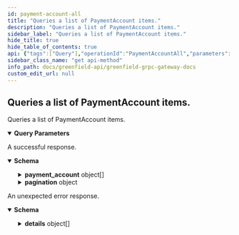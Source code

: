 ```yaml
---
id: payment-account-all
title: "Queries a list of PaymentAccount items."
description: "Queries a list of PaymentAccount items."
sidebar_label: "Queries a list of PaymentAccount items."
hide_title: true
hide_table_of_contents: true
api: {"tags":["Query"],"operationId":"PaymentAccountAll","parameters":[{"name":"pagination.key","in":"query","description":"key is a value returned in PageResponse.next_key to begin\nquerying the next page most efficiently. Only one of offset or key\nshould be set.","schema":{"type":"string","format":"byte"}},{"name":"pagination.offset","in":"query","description":"offset is a numeric offset that can be used when key is unavailable.\nIt is less efficient than using key. Only one of offset or key should\nbe set.","schema":{"type":"string","format":"uint64"}},{"name":"pagination.limit","in":"query","description":"limit is the total number of results to be returned in the result page.\nIf left empty it will default to a value to be set by each app.","schema":{"type":"string","format":"uint64"}},{"name":"pagination.count_total","in":"query","description":"count_total is set to true  to indicate that the result set should include\na count of the total number of items available for pagination in UIs.\ncount_total is only respected when offset is used. It is ignored when key\nis set.","schema":{"type":"boolean"}},{"name":"pagination.reverse","in":"query","description":"reverse is set to true if results are to be returned in the descending order.\n\nSince: cosmos-sdk 0.43","schema":{"type":"boolean"}}],"responses":{"200":{"description":"A successful response.","content":{"*/*":{"schema":{"type":"object","properties":{"payment_account":{"type":"array","items":{"title":"PaymentAccount defines a payment account","type":"object","properties":{"addr":{"title":"the address of the payment account","type":"string"},"owner":{"title":"the owner address of the payment account","type":"string"},"refundable":{"title":"whether the payment account is refundable","type":"boolean"}}}},"pagination":{"type":"object","properties":{"next_key":{"pattern":"^(?:[A-Za-z0-9+/]{4})*(?:[A-Za-z0-9+/]{2}==|[A-Za-z0-9+/]{3}=)?$","type":"string","description":"next_key is the key to be passed to PageRequest.key to\nquery the next page most efficiently. It will be empty if\nthere are no more results.","format":"byte"},"total":{"title":"total is total number of results available if PageRequest.count_total\nwas set, its value is undefined otherwise","type":"string","format":"uint64"}},"description":"PageResponse is to be embedded in gRPC response messages where the\ncorresponding request message has used PageRequest.\n\n message SomeResponse {\n         repeated Bar results = 1;\n         PageResponse page = 2;\n }"}}}}}},"default":{"description":"An unexpected error response.","content":{"*/*":{"schema":{"type":"object","properties":{"error":{"type":"string"},"code":{"type":"integer","format":"int32"},"message":{"type":"string"},"details":{"type":"array","items":{"type":"object","properties":{"type_url":{"type":"string"},"value":{"pattern":"^(?:[A-Za-z0-9+/]{4})*(?:[A-Za-z0-9+/]{2}==|[A-Za-z0-9+/]{3}=)?$","type":"string","format":"byte"}}}}}}}}}},"description":"Queries a list of PaymentAccount items.","method":"get","path":"/greenfield/payment/payment_account","servers":[{"url":"https://gnfd-testnet-fullnode-tendermint-us.bnbchain.org"}],"info":{"title":"Greenfield - gRPC Gateway docs","description":"A REST interface for state queries","version":"1.0.0"},"postman":{"name":"Queries a list of PaymentAccount items.","description":{"type":"text/plain"},"url":{"path":["greenfield","payment","payment_account"],"host":["{{baseUrl}}"],"query":[{"disabled":false,"description":{"content":"key is a value returned in PageResponse.next_key to begin\nquerying the next page most efficiently. Only one of offset or key\nshould be set.","type":"text/plain"},"key":"pagination.key","value":""},{"disabled":false,"description":{"content":"offset is a numeric offset that can be used when key is unavailable.\nIt is less efficient than using key. Only one of offset or key should\nbe set.","type":"text/plain"},"key":"pagination.offset","value":""},{"disabled":false,"description":{"content":"limit is the total number of results to be returned in the result page.\nIf left empty it will default to a value to be set by each app.","type":"text/plain"},"key":"pagination.limit","value":""},{"disabled":false,"description":{"content":"count_total is set to true  to indicate that the result set should include\na count of the total number of items available for pagination in UIs.\ncount_total is only respected when offset is used. It is ignored when key\nis set.","type":"text/plain"},"key":"pagination.count_total","value":""},{"disabled":false,"description":{"content":"reverse is set to true if results are to be returned in the descending order.\n\nSince: cosmos-sdk 0.43","type":"text/plain"},"key":"pagination.reverse","value":""}],"variable":[]},"header":[{"key":"Accept","value":"*/*"}],"method":"GET"}}
sidebar_class_name: "get api-method"
info_path: docs/greenfield-api/greenfield-grpc-gateway-docs
custom_edit_url: null
---
```



## Queries a list of PaymentAccount items.



Queries a list of PaymentAccount items.

<details style={{"marginBottom":"1rem"}} data-collapsed={false} open={true}><summary style={{}}><strong>Query Parameters</strong></summary><div><ul><ParamsItem className={"paramsItem"} param={{"name":"pagination.key","in":"query","description":"key is a value returned in PageResponse.next_key to begin\nquerying the next page most efficiently. Only one of offset or key\nshould be set.","schema":{"type":"string","format":"byte"}}}></ParamsItem><ParamsItem className={"paramsItem"} param={{"name":"pagination.offset","in":"query","description":"offset is a numeric offset that can be used when key is unavailable.\nIt is less efficient than using key. Only one of offset or key should\nbe set.","schema":{"type":"string","format":"uint64"}}}></ParamsItem><ParamsItem className={"paramsItem"} param={{"name":"pagination.limit","in":"query","description":"limit is the total number of results to be returned in the result page.\nIf left empty it will default to a value to be set by each app.","schema":{"type":"string","format":"uint64"}}}></ParamsItem><ParamsItem className={"paramsItem"} param={{"name":"pagination.count_total","in":"query","description":"count_total is set to true  to indicate that the result set should include\na count of the total number of items available for pagination in UIs.\ncount_total is only respected when offset is used. It is ignored when key\nis set.","schema":{"type":"boolean"}}}></ParamsItem><ParamsItem className={"paramsItem"} param={{"name":"pagination.reverse","in":"query","description":"reverse is set to true if results are to be returned in the descending order.\n\nSince: cosmos-sdk 0.43","schema":{"type":"boolean"}}}></ParamsItem></ul></div></details><div><ApiTabs><TabItem label={"200"} value={"200"}><div>

A successful response.

</div><div><MimeTabs schemaType={"response"}><TabItem label={"*/*"} value={"*/*"}><SchemaTabs><TabItem label={"Schema"} value={"Schema"}><details style={{}} data-collapsed={false} open={true}><summary style={{"textAlign":"left"}}><strong>Schema</strong></summary><div style={{"textAlign":"left","marginLeft":"1rem"}}></div><ul style={{"marginLeft":"1rem"}}><SchemaItem collapsible={true} className={"schemaItem"}><details style={{}}><summary style={{}}><strong>payment_account</strong><span style={{"opacity":"0.6"}}> object[]</span></summary><div style={{"marginLeft":"1rem"}}><li><div style={{"fontSize":"var(--ifm-code-font-size)","opacity":"0.6","marginLeft":"-.5rem","paddingBottom":".5rem"}}>Array [</div></li><SchemaItem collapsible={false} name={"addr"} required={false} schemaName={"the address of the payment account"} qualifierMessage={undefined} schema={{"title":"the address of the payment account","type":"string"}}></SchemaItem><SchemaItem collapsible={false} name={"owner"} required={false} schemaName={"the owner address of the payment account"} qualifierMessage={undefined} schema={{"title":"the owner address of the payment account","type":"string"}}></SchemaItem><SchemaItem collapsible={false} name={"refundable"} required={false} schemaName={"whether the payment account is refundable"} qualifierMessage={undefined} schema={{"title":"whether the payment account is refundable","type":"boolean"}}></SchemaItem><li><div style={{"fontSize":"var(--ifm-code-font-size)","opacity":"0.6","marginLeft":"-.5rem"}}>]</div></li></div></details></SchemaItem><SchemaItem collapsible={true} className={"schemaItem"}><details style={{}}><summary style={{}}><strong>pagination</strong><span style={{"opacity":"0.6"}}> object</span></summary><div style={{"marginLeft":"1rem"}}><div style={{"marginTop":".5rem","marginBottom":".5rem"}}>

PageResponse is to be embedded in gRPC response messages where the
corresponding request message has used PageRequest.

 message SomeResponse {
         repeated Bar results = 1;
         PageResponse page = 2;
 }

</div><SchemaItem collapsible={false} name={"next_key"} required={false} schemaName={"byte"} qualifierMessage={"**Possible values:** Value must match regular expression `^(?:[A-Za-z0-9+/]{4})*(?:[A-Za-z0-9+/]{2}==|[A-Za-z0-9+/]{3}=)?$`"} schema={{"pattern":"^(?:[A-Za-z0-9+/]{4})*(?:[A-Za-z0-9+/]{2}==|[A-Za-z0-9+/]{3}=)?$","type":"string","description":"next_key is the key to be passed to PageRequest.key to\nquery the next page most efficiently. It will be empty if\nthere are no more results.","format":"byte"}}></SchemaItem><SchemaItem collapsible={false} name={"total"} required={false} schemaName={"uint64"} qualifierMessage={undefined} schema={{"title":"total is total number of results available if PageRequest.count_total\nwas set, its value is undefined otherwise","type":"string","format":"uint64"}}></SchemaItem></div></details></SchemaItem></ul></details></TabItem><TabItem label={"Example (from schema)"} value={"Example (from schema)"}><ResponseSamples responseExample={"{\n  \"payment_account\": [\n    {\n      \"addr\": \"string\",\n      \"owner\": \"string\",\n      \"refundable\": true\n    }\n  ],\n  \"pagination\": {\n    \"next_key\": \"string\",\n    \"total\": \"string\"\n  }\n}"} language={"json"}></ResponseSamples></TabItem></SchemaTabs></TabItem></MimeTabs></div></TabItem><TabItem label={"default"} value={"default"}><div>

An unexpected error response.

</div><div><MimeTabs schemaType={"response"}><TabItem label={"*/*"} value={"*/*"}><SchemaTabs><TabItem label={"Schema"} value={"Schema"}><details style={{}} data-collapsed={false} open={true}><summary style={{"textAlign":"left"}}><strong>Schema</strong></summary><div style={{"textAlign":"left","marginLeft":"1rem"}}></div><ul style={{"marginLeft":"1rem"}}><SchemaItem collapsible={false} name={"error"} required={false} schemaName={"string"} qualifierMessage={undefined} schema={{"type":"string"}}></SchemaItem><SchemaItem collapsible={false} name={"code"} required={false} schemaName={"int32"} qualifierMessage={undefined} schema={{"type":"integer","format":"int32"}}></SchemaItem><SchemaItem collapsible={false} name={"message"} required={false} schemaName={"string"} qualifierMessage={undefined} schema={{"type":"string"}}></SchemaItem><SchemaItem collapsible={true} className={"schemaItem"}><details style={{}}><summary style={{}}><strong>details</strong><span style={{"opacity":"0.6"}}> object[]</span></summary><div style={{"marginLeft":"1rem"}}><li><div style={{"fontSize":"var(--ifm-code-font-size)","opacity":"0.6","marginLeft":"-.5rem","paddingBottom":".5rem"}}>Array [</div></li><SchemaItem collapsible={false} name={"type_url"} required={false} schemaName={"string"} qualifierMessage={undefined} schema={{"type":"string"}}></SchemaItem><SchemaItem collapsible={false} name={"value"} required={false} schemaName={"byte"} qualifierMessage={"**Possible values:** Value must match regular expression `^(?:[A-Za-z0-9+/]{4})*(?:[A-Za-z0-9+/]{2}==|[A-Za-z0-9+/]{3}=)?$`"} schema={{"pattern":"^(?:[A-Za-z0-9+/]{4})*(?:[A-Za-z0-9+/]{2}==|[A-Za-z0-9+/]{3}=)?$","type":"string","format":"byte"}}></SchemaItem><li><div style={{"fontSize":"var(--ifm-code-font-size)","opacity":"0.6","marginLeft":"-.5rem"}}>]</div></li></div></details></SchemaItem></ul></details></TabItem><TabItem label={"Example (from schema)"} value={"Example (from schema)"}><ResponseSamples responseExample={"{\n  \"error\": \"string\",\n  \"code\": 0,\n  \"message\": \"string\",\n  \"details\": [\n    {\n      \"type_url\": \"string\",\n      \"value\": \"string\"\n    }\n  ]\n}"} language={"json"}></ResponseSamples></TabItem></SchemaTabs></TabItem></MimeTabs></div></TabItem></ApiTabs></div>
      
